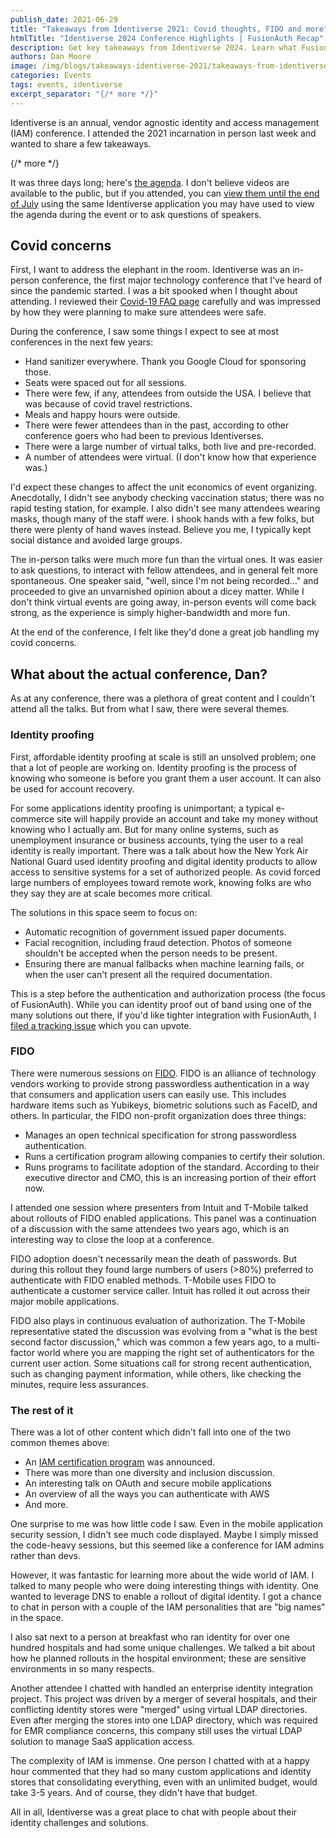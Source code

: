 ```yaml
---
publish_date: 2021-06-29 
title: "Takeaways from Identiverse 2021: Covid thoughts, FIDO and more"
htmlTitle: "Identiverse 2024 Conference Highlights | FusionAuth Recap"
description: Get key takeaways from Identiverse 2024. Learn what FusionAuth presented and what trends shaped the identity and access management conversation.
authors: Dan Moore
image: /img/blogs/takeaways-identiverse-2021/takeaways-from-identiverse-2021-covid-thoughts-fido-and-more-header-image.png
categories: Events
tags: events, identiverse
excerpt_separator: "{/* more */}"
---
```


Identiverse is an annual, vendor agnostic identity and access management (IAM) conference. I attended the 2021 incarnation in person last week and wanted to share a few takeaways. 

{/* more */}

It was three days long; here's [the agenda](https://identiverse.com/idv2021/). I don't believe videos are available to the public, but if you attended, you can [view them until the end of July](https://twitter.com/Identiverse/status/1408466566346199046) using the same Identiverse application you may have used to view the agenda during the event or to ask questions of speakers.

## Covid concerns

First, I want to address the elephant in the room. Identiverse was an in-person conference, the first major technology conference that I've heard of since the pandemic started. I was a bit spooked when I thought about attending. I reviewed their [Covid-19 FAQ page](https://identiverse.com/faq/) carefully and was impressed by how they were planning to make sure attendees were safe.

During the conference, I saw some things I expect to see at most conferences in the next few years:

* Hand sanitizer everywhere. Thank you Google Cloud for sponsoring those.
* Seats were spaced out for all sessions.
* There were few, if any, attendees from outside the USA. I believe that was because of covid travel restrictions.
* Meals and happy hours were outside. 
* There were fewer attendees than in the past, according to other conference goers who had been to previous Identiverses.
* There were a large number of virtual talks, both live and pre-recorded.
* A number of attendees were virtual. (I don't know how that experience was.)

I'd expect these changes to affect the unit economics of event organizing. Anecdotally, I didn't see anybody checking vaccination status; there was no rapid testing station, for example. I also didn't see many attendees wearing masks, though many of the staff were. I shook hands with a few folks, but there were plenty of hand waves instead. Believe you me, I typically kept social distance and avoided large groups.

The in-person talks were much more fun than the virtual ones. It was easier to ask questions, to interact with fellow attendees, and in general felt more spontaneous. One speaker said, "well, since I'm not being recorded..." and proceeded to give an unvarnished opinion about a dicey matter. While I don't think virtual events are going away, in-person events will come back strong, as the experience is simply higher-bandwidth and more fun.

At the end of the conference, I felt like they'd done a great job handling my covid concerns.

## What about the actual conference, Dan?

As at any conference, there was a plethora of great content and I couldn't attend all the talks. But from what I saw, there were several themes. 

### Identity proofing

First, affordable identity proofing at scale is still an unsolved problem; one that a lot of people are working on. Identity proofing is the process of knowing who someone is before you grant them a user account. It can also be used for account recovery. 

For some applications identity proofing is unimportant; a typical e-commerce site will happily provide an account and take my money without knowing who I actually am. But for many online systems, such as unemployment insurance or business accounts, tying the user to a real identity is really important. There was a talk about how the New York Air National Guard used identity proofing and digital identity products to allow access to sensitive systems for a set of authorized people. As covid forced large numbers of employees toward remote work, knowing folks are who they say they are at scale becomes more critical.

The solutions in this space seem to focus on:

* Automatic recognition of government issued paper documents.
* Facial recognition, including fraud detection. Photos of someone shouldn't be accepted when the person needs to be present.
* Ensuring there are manual fallbacks when machine learning fails, or when the user can't present all the required documentation.

This is a step before the authentication and authorization process (the focus of FusionAuth). While you can identity proof out of band using one of the many solutions out there, if you'd like tighter integration with FusionAuth, I [filed a tracking issue](https://github.com/FusionAuth/fusionauth-issues/issues/1280) which you can upvote.

### FIDO

There were numerous sessions on [FIDO](https://fidoalliance.org/). FIDO is an alliance of technology vendors working to provide strong passwordless authentication in a way that consumers and application users can easily use. This includes hardware items such as Yubikeys, biometric solutions such as FaceID, and others. In particular, the FIDO non-profit organization does three things:

- Manages an open technical specification for strong passwordless authentication.
- Runs a certification program allowing companies to certify their solution.
- Runs programs to facilitate adoption of the standard. According to their executive director and CMO, this is an increasing portion of their effort now.

I attended one session where presenters from Intuit and T-Mobile talked about rollouts of FIDO enabled applications. This panel was a continuation of a discussion with the same attendees two years ago, which is an interesting way to close the loop at a conference.

FIDO adoption doesn't necessarily mean the death of passwords. But during this rollout they found large numbers of users (>80%) preferred to authenticate with FIDO enabled methods. T-Mobile uses FIDO to authenticate a customer service caller. Intuit has rolled it out across their major mobile applications.

FIDO also plays in continuous evaluation of authorization. The T-Mobile representative stated the discussion was evolving from a "what is the best second factor discussion," which was common a few years ago, to a multi-factor world where you are mapping the right set of authenticators for the current user action. Some situations call for strong recent authentication, such as changing payment information, while others, like checking the minutes, require less assurances.

### The rest of it

There was a lot of other content which didn't fall into one of the two common themes above:

* An [IAM certification program](https://idpro.org/cidpro/) was announced.
* There was more than one diversity and inclusion discussion.
* An interesting talk on OAuth and secure mobile applications
* An overview of all the ways you can authenticate with AWS
* And more.

One surprise to me was how little code I saw. Even in the mobile application security session, I didn't see much code displayed. Maybe I simply missed the code-heavy sessions, but this seemed like a conference for IAM admins rather than devs.

However, it was fantastic for learning more about the wide world of IAM. I talked to many people who were doing interesting things with identity. One wanted to leverage DNS to enable a rollout of digital identity. I got a chance to chat in person with a couple of the IAM personalities that are "big names" in the space.

I also sat next to a person at breakfast who ran identity for over one hundred hospitals and had some unique challenges. We talked a bit about how he planned rollouts in the hospital environment; these are sensitive environments in so many respects.

Another attendee I chatted with handled an enterprise identity integration project. This project was driven by a merger of several hospitals, and their conflicting identity stores were "merged" using virtual LDAP directories. Even after merging the stores into one LDAP directory, which was required for EMR compliance concerns, this company still uses the virtual LDAP solution to manage SaaS application access.

The complexity of IAM is immense. One person I chatted with at a happy hour commented that they had so many custom applications and identity stores that consolidating everything, even with an unlimited budget, would take 3-5 years. And of course, they didn't have that budget.

All in all, Identiverse was a great place to chat with people about their identity challenges and solutions.
